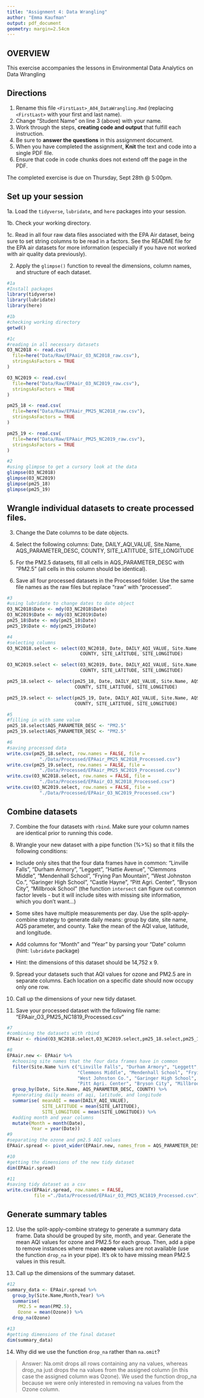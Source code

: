 ```yaml
---
title: "Assignment 4: Data Wrangling"
author: "Emma Kaufman"
output: pdf_document
geometry: margin=2.54cm
---
```


## OVERVIEW

This exercise accompanies the lessons in Environmental Data Analytics on Data Wrangling 

## Directions

1. Rename this file `<FirstLast>_A04_DataWrangling.Rmd` (replacing `<FirstLast>` with your first and last name).
2. Change "Student Name" on line 3 (above) with your name.
3. Work through the steps, **creating code and output** that fulfill each instruction.
4. Be sure to **answer the questions** in this assignment document.
5. When you have completed the assignment, **Knit** the text and code into a single PDF file.
6. Ensure that code in code chunks does not extend off the page in the PDF.

The completed exercise is due on Thursday, Sept 28th @ 5:00pm.

## Set up your session 

1a. Load the `tidyverse`,  `lubridate`, and `here` packages into your session.

1b. Check your working directory.

1c. Read in all four raw data files associated with the EPA Air dataset, being sure to set string columns to be read in a factors. See the README file for the EPA air datasets for more information (especially if you have not worked with air quality data previously). 

2. Apply the `glimpse()` function to reveal the dimensions, column names, and structure of each dataset. 

```r
#1a 
#Install packages
library(tidyverse)
library(lubridate)
library(here) 

#1b 
#checking working directory
getwd()

#1c 
#reading in all necessary datasets
O3_NC2018 <- read.csv(
  file=here("Data/Raw/EPAair_O3_NC2018_raw.csv"), 
  stringsAsFactors = TRUE
)

O3_NC2019 <- read.csv(
  file=here("Data/Raw/EPAair_O3_NC2019_raw.csv"), 
  stringsAsFactors = TRUE
)

pm25_18 <- read.csv(
  file=here("Data/Raw/EPAair_PM25_NC2018_raw.csv"), 
  stringsAsFactors = TRUE
)

pm25_19 <- read.csv(
  file=here("Data/Raw/EPAair_PM25_NC2019_raw.csv"), 
  stringsAsFactors = TRUE
)

#2 
#using glimpse to get a cursory look at the data
glimpse(O3_NC2018)
glimpse(O3_NC2019)
glimpse(pm25_18)
glimpse(pm25_19)

```


## Wrangle individual datasets to create processed files.

3. Change the Date columns to be date objects.

4. Select the following columns: Date, DAILY_AQI_VALUE, Site.Name, AQS_PARAMETER_DESC, COUNTY, SITE_LATITUDE, SITE_LONGITUDE

5. For the PM2.5 datasets, fill all cells in AQS_PARAMETER_DESC with "PM2.5" (all cells in this column should be identical).

6. Save all four processed datasets in the Processed folder. Use the same file names as the raw files but replace "raw" with "processed".

```r
#3
#using lubridate to change dates to date object 
O3_NC2018$Date <- mdy(O3_NC2018$Date)
O3_NC2019$Date <- mdy(O3_NC2019$Date)
pm25_18$Date <- mdy(pm25_18$Date)
pm25_19$Date <- mdy(pm25_19$Date)

#4
#selecting columns 
O3_NC2018.select <- select(O3_NC2018, Date, DAILY_AQI_VALUE, Site.Name, AQS_PARAMETER_DESC, 
                           COUNTY, SITE_LATITUDE, SITE_LONGITUDE)

O3_NC2019.select <- select(O3_NC2019, Date, DAILY_AQI_VALUE, Site.Name, AQS_PARAMETER_DESC, 
                           COUNTY, SITE_LATITUDE, SITE_LONGITUDE)

pm25_18.select <- select(pm25_18, Date, DAILY_AQI_VALUE, Site.Name, AQS_PARAMETER_DESC, 
                         COUNTY, SITE_LATITUDE, SITE_LONGITUDE)

pm25_19.select <- select(pm25_19, Date, DAILY_AQI_VALUE, Site.Name, AQS_PARAMETER_DESC, 
                         COUNTY, SITE_LATITUDE, SITE_LONGITUDE)

#5
#filling in with same value
pm25_18.select$AQS_PARAMETER_DESC <- "PM2.5"
pm25_19.select$AQS_PARAMETER_DESC <- "PM2.5"

#6
#saving processed data
write.csv(pm25_18.select, row.names = FALSE, file = 
            "./Data/Processed/EPAair_PM25_NC2018_Processed.csv")
write.csv(pm25_19.select, row.names = FALSE, file = 
            "./Data/Processed/EPAair_PM25_NC2019_Processed.csv")
write.csv(O3_NC2018.select, row.names = FALSE, file = 
            "./Data/Processed/EPAair_O3_NC2018_Processed.csv")
write.csv(O3_NC2019.select, row.names = FALSE, file =
            "./Data/Processed/EPAair_O3_NC2019_Processed.csv")
```


## Combine datasets

7. Combine the four datasets with `rbind`. Make sure your column names are identical prior to running this code.

8. Wrangle your new dataset with a pipe function (%>%) so that it fills the following conditions: 

  * Include only sites that the four data frames have in common: "Linville Falls", "Durham Armory", "Leggett", "Hattie Avenue", "Clemmons Middle", "Mendenhall School", "Frying Pan Mountain", "West Johnston Co.", "Garinger High School", "Castle Hayne", "Pitt Agri. Center", "Bryson City", "Millbrook School" (the function `intersect` can figure out common factor levels - but it will include sites with missing site information, which you don't want...) 

  * Some sites have multiple measurements per day. Use the split-apply-combine strategy to generate daily means: group by date, site name, AQS parameter, and county. Take the mean of the AQI value, latitude, and longitude.
  
  * Add columns for "Month" and "Year" by parsing your "Date" column (hint: `lubridate` package)
  
  * Hint: the dimensions of this dataset should be 14,752 x 9.

9. Spread your datasets such that AQI values for ozone and PM2.5 are in separate columns. Each location on a specific date should now occupy only one row.

10. Call up the dimensions of your new tidy dataset.

11. Save your processed dataset with the following file name: "EPAair_O3_PM25_NC1819_Processed.csv"

```r
#7 
#combining the datasets with rbind
EPAair <- rbind(O3_NC2018.select,O3_NC2019.select,pm25_18.select,pm25_19.select)

#8 
EPAair.new <- EPAair %>% 
  #choosing site names that the four data frames have in common
  filter(Site.Name %in% c("Linville Falls", "Durham Armory", "Leggett", "Hattie Avenue", 
                          "Clemmons Middle", "Mendenhall School", "Frying Pan Mountain", 
                          "West Johnston Co.", "Garinger High School", "Castle Hayne", 
                          "Pitt Agri. Center", "Bryson City", "Millbrook School")) %>% 
  group_by(Date, Site.Name, AQS_PARAMETER_DESC, COUNTY) %>% 
  #generating daily means of aqi, latitude, and longitude
  summarise( meanAQI = mean(DAILY_AQI_VALUE),
             SITE_LATITUDE = mean(SITE_LATITUDE),
             SITE_LONGITUDE = mean(SITE_LONGITUDE)) %>% 
  #adding month and year columns
  mutate(Month = month(Date),
         Year = year(Date))
#9
#separating the ozone and pm2.5 AQI values
EPAair.spread <- pivot_wider(EPAair.new, names_from = AQS_PARAMETER_DESC, values_from = meanAQI)

#10
#getting the dimensions of the new tidy dataset
dim(EPAair.spread)

#11
#saving tidy dataset as a csv
write.csv(EPAair.spread, row.names = FALSE, 
          file ="./Data/Processed/EPAair_O3_PM25_NC1819_Processed.csv")

```


## Generate summary tables

12. Use the split-apply-combine strategy to generate a summary data frame. Data should be grouped by site, month, and year. Generate the mean AQI values for ozone and PM2.5 for each group. Then, add a pipe to remove instances where mean **ozone** values are not available (use the function `drop_na` in your pipe). It's ok to have missing mean PM2.5 values in this result. 

13. Call up the dimensions of the summary dataset.

```r

#12
summary_data <- EPAair.spread %>% 
  group_by(Site.Name,Month,Year) %>% 
  summarise(
    PM2.5 = mean(PM2.5),
    Ozone = mean(Ozone)) %>% 
  drop_na(Ozone)

#13
#getting dimensions of the final dataset
dim(summary_data)
```

14. Why did we use the function `drop_na` rather than `na.omit`?

> Answer: Na.omit drops all rows containing any na values, whereas drop_na just drops the na values from the assigned column (in this case the assigned column was Ozone). We used the function drop_na because we were only interested in removing na values from the Ozone column.  
